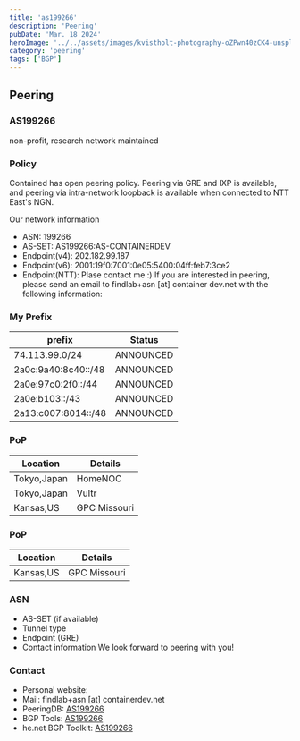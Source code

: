 ```yaml
---
title: 'as199266'
description: 'Peering'
pubDate: 'Mar. 18 2024'
heroImage: '../../assets/images/kvistholt-photography-oZPwn40zCK4-unsplash.jpg'
category: 'peering'
tags: ['BGP']
---
```


## Peering

### AS199266

non-profit, research network maintained

### Policy

Contained has open peering policy. Peering via GRE and IXP is available, and peering via intra-network loopback is available when connected to NTT East's NGN.

Our network information

- ASN: 199266
- AS-SET: AS199266:AS-CONTAINERDEV
- Endpoint(v4): 202.182.99.187
- Endpoint(v6): 2001:19f0:7001:0e05:5400:04ff:feb7:3ce2
- Endpoint(NTT): Plase contact me :)
  If you are interested in peering, please send an email to findlab+asn [at] container dev.net with the following information:

### My Prefix

| prefix              | Status    |
| ------------------- | --------- |
| 74.113.99.0/24      | ANNOUNCED |
| 2a0c:9a40:8c40::/48 | ANNOUNCED |
| 2a0e:97c0:2f0::/44  | ANNOUNCED |
| 2a0e:b103::/43      | ANNOUNCED |
| 2a13:c007:8014::/48 | ANNOUNCED |

### PoP

| Location    | Details      |
| ----------- | ------------ |
| Tokyo,Japan | HomeNOC      |
| Tokyo,Japan | Vultr        |
| Kansas,US   | GPC Missouri |

### PoP

| Location  | Details      |
| --------- | ------------ |
| Kansas,US | GPC Missouri |

### ASN

- AS-SET (if available)
- Tunnel type
- Endpoint (GRE)
- Contact information
  We look forward to peering with you!

### Contact

- Personal website:
- Mail: findlab+asn [at] containerdev.net
- PeeringDB: [AS199266](https://www.peeringdb.com/net/32604)
- BGP Tools: [AS199266](https://bgp.tools/as/199266)
- he.net BGP Toolkit: [AS199266](https://bgp.he.net/AS199266)
